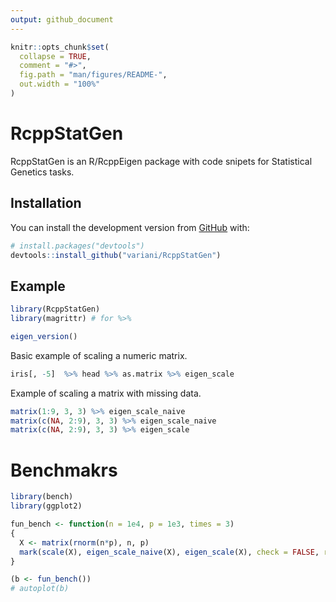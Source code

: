 ```yaml
---
output: github_document
---
```


<!-- README.md is generated from README.Rmd. Please edit that file -->

```r
knitr::opts_chunk$set(
  collapse = TRUE,
  comment = "#>",
  fig.path = "man/figures/README-",
  out.width = "100%"
)
```

# RcppStatGen

<!-- badges: start -->
<!-- badges: end -->

RcppStatGen is an R/RcppEigen package with code snipets for Statistical Genetics tasks.


## Installation

You can install the development version from [GitHub](https://github.com/) with:

``` r
# install.packages("devtools")
devtools::install_github("variani/RcppStatGen")
```

## Example

```r
library(RcppStatGen)
library(magrittr) # for %>%

eigen_version()
```

Basic example of scaling a numeric matrix.

```r
iris[, -5]  %>% head %>% as.matrix %>% eigen_scale
```

Example of scaling a matrix with missing data.

```r
matrix(1:9, 3, 3) %>% eigen_scale_naive
matrix(c(NA, 2:9), 3, 3) %>% eigen_scale_naive
matrix(c(NA, 2:9), 3, 3) %>% eigen_scale
```

# Benchmakrs

```r
library(bench)
library(ggplot2)

fun_bench <- function(n = 1e4, p = 1e3, times = 3)
{
  X <- matrix(rnorm(n*p), n, p)
  mark(scale(X), eigen_scale_naive(X), eigen_scale(X), check = FALSE, relative = TRUE)
}

(b <- fun_bench())
# autoplot(b)
```



